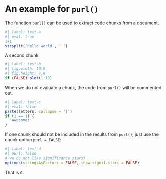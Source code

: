 # An example for `purl()`

The function `purl()` can be used to extract code chunks from a document.

```r
#| label: test-a
#| eval: true
1+1
strsplit('hello world', ' ')
```

A second chunk.

```r
#| label: test-b
#| fig.width: 10.0
#| fig.height: 7.0
if (FALSE) plot(1:10)
```

When we do not evaluate a chunk, the code from `purl()` will be commented out.

```r
#| label: test-c
#| eval: false
paste(letters, collapse = '|')
if (1 == 1) {
  'Awesome!'
}
```

If one chunk should not be included in the results from `purl()`, just use the chunk option `purl = FALSE`:

```r
#| label: test-d
#| purl: false
# we do not like significance stars!
options(stringsAsFactors = FALSE, show.signif.stars = FALSE)
```

That is it.
